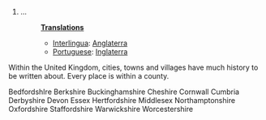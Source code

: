 #...
#:'''[[Translation]]s'''
#:*[[Interlingua]]: [[Anglaterra]]
#:*[[Portuguese]]: [[Inglaterra]]

Within the United Kingdom, cities, towns and villages have much history to be written about. Every place is within a county.

BedfordshIre
Berkshire
Buckinghamshire
Cheshire
Cornwall
Cumbria
Derbyshire
Devon
Essex
Hertfordshire
Middlesex
Northamptonshire
Oxfordshire
Staffordshire
Warwickshire
Worcestershire